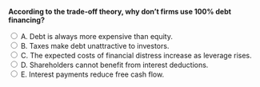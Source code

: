 ::: {.question-block}

<form onsubmit="event.preventDefault(); checkAnswer('module9_mcq_q20')" data-correct-answer="C">
<strong style="display: block;">According to the trade-off theory, why don’t firms use 100% debt financing?</strong>

<label><input type="radio" name="module9_mcq_q20" value="A"> A. Debt is always more expensive than equity.</label><br>
<label><input type="radio" name="module9_mcq_q20" value="B"> B. Taxes make debt unattractive to investors.</label><br>
<label><input type="radio" name="module9_mcq_q20" value="C"> C. The expected costs of financial distress increase as leverage rises.</label><br>
<label><input type="radio" name="module9_mcq_q20" value="D"> D. Shareholders cannot benefit from interest deductions.</label><br>
<label><input type="radio" name="module9_mcq_q20" value="E"> E. Interest payments reduce free cash flow.</label><br>
</form>

<div id="feedback-module9_mcq_q20" class="feedback" data-status="" style="display:none;">
✅ C is correct. While debt provides tax benefits, excessive leverage raises the risk and cost of financial distress.
</div>

:::

